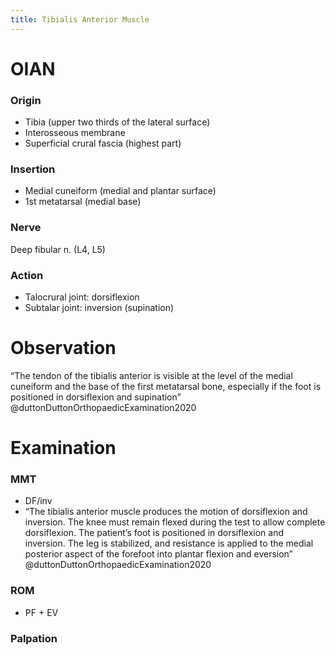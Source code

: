```yaml
---
title: Tibialis Anterior Muscle
---
```


# OIAN

:::{layout-ncol="2"}
### Origin

- Tibia (upper two thirds of the lateral surface)
- Interosseous membrane
- Superficial crural fascia (highest part)

### Insertion

- Medial cuneiform (medial and plantar surface)
- 1st metatarsal (medial base)

### Nerve
Deep fibular n. (L4, L5)

### Action

- Talocrural joint: dorsiflexion
- Subtalar joint: inversion (supination)

:::

# Observation

"The tendon of the tibialis anterior is visible at the level of the medial cuneiform and the base of the first metatarsal bone, especially if the foot is positioned in dorsiflexion and supination" @duttonDuttonOrthopaedicExamination2020 

# Examination

:::{layout-ncol="3"}
### MMT

- DF/inv
- "The tibialis anterior muscle produces the motion of dorsiflexion and inversion. The knee must remain flexed during the test to allow complete dorsiflexion. The patient’s foot is positioned in dorsiflexion and inversion. The leg is stabilized, and resistance is applied to the medial posterior aspect of the forefoot into plantar flexion and eversion" @duttonDuttonOrthopaedicExamination2020 

### ROM

- PF + EV

### Palpation


:::